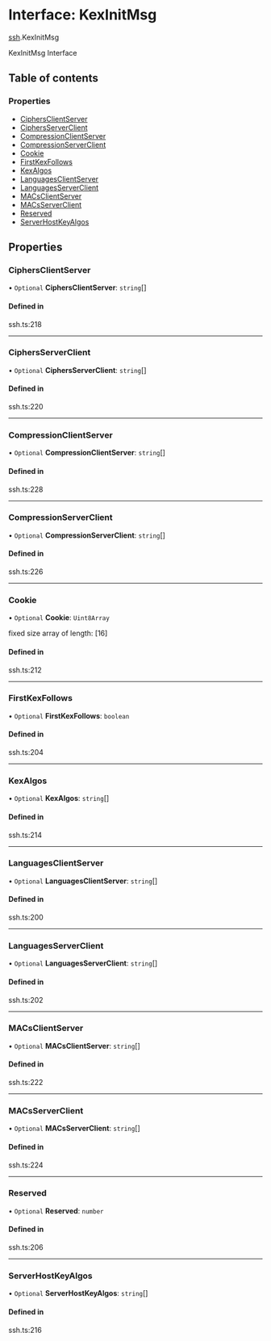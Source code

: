 # Interface: KexInitMsg

[ssh](/templates/protocols/javascript/modules/ssh).KexInitMsg

KexInitMsg Interface

## Table of contents

### Properties

- [CiphersClientServer](/templates/protocols/javascript/modules/ssh.KexInitMsg#ciphersclientserver)
- [CiphersServerClient](/templates/protocols/javascript/modules/ssh.KexInitMsg#ciphersserverclient)
- [CompressionClientServer](/templates/protocols/javascript/modules/ssh.KexInitMsg#compressionclientserver)
- [CompressionServerClient](/templates/protocols/javascript/modules/ssh.KexInitMsg#compressionserverclient)
- [Cookie](/templates/protocols/javascript/modules/ssh.KexInitMsg#cookie)
- [FirstKexFollows](/templates/protocols/javascript/modules/ssh.KexInitMsg#firstkexfollows)
- [KexAlgos](/templates/protocols/javascript/modules/ssh.KexInitMsg#kexalgos)
- [LanguagesClientServer](/templates/protocols/javascript/modules/ssh.KexInitMsg#languagesclientserver)
- [LanguagesServerClient](/templates/protocols/javascript/modules/ssh.KexInitMsg#languagesserverclient)
- [MACsClientServer](/templates/protocols/javascript/modules/ssh.KexInitMsg#macsclientserver)
- [MACsServerClient](/templates/protocols/javascript/modules/ssh.KexInitMsg#macsserverclient)
- [Reserved](/templates/protocols/javascript/modules/ssh.KexInitMsg#reserved)
- [ServerHostKeyAlgos](/templates/protocols/javascript/modules/ssh.KexInitMsg#serverhostkeyalgos)

## Properties

### CiphersClientServer

• `Optional` **CiphersClientServer**: `string`[]

#### Defined in

ssh.ts:218

___

### CiphersServerClient

• `Optional` **CiphersServerClient**: `string`[]

#### Defined in

ssh.ts:220

___

### CompressionClientServer

• `Optional` **CompressionClientServer**: `string`[]

#### Defined in

ssh.ts:228

___

### CompressionServerClient

• `Optional` **CompressionServerClient**: `string`[]

#### Defined in

ssh.ts:226

___

### Cookie

• `Optional` **Cookie**: `Uint8Array`

fixed size array of length: [16]

#### Defined in

ssh.ts:212

___

### FirstKexFollows

• `Optional` **FirstKexFollows**: `boolean`

#### Defined in

ssh.ts:204

___

### KexAlgos

• `Optional` **KexAlgos**: `string`[]

#### Defined in

ssh.ts:214

___

### LanguagesClientServer

• `Optional` **LanguagesClientServer**: `string`[]

#### Defined in

ssh.ts:200

___

### LanguagesServerClient

• `Optional` **LanguagesServerClient**: `string`[]

#### Defined in

ssh.ts:202

___

### MACsClientServer

• `Optional` **MACsClientServer**: `string`[]

#### Defined in

ssh.ts:222

___

### MACsServerClient

• `Optional` **MACsServerClient**: `string`[]

#### Defined in

ssh.ts:224

___

### Reserved

• `Optional` **Reserved**: `number`

#### Defined in

ssh.ts:206

___

### ServerHostKeyAlgos

• `Optional` **ServerHostKeyAlgos**: `string`[]

#### Defined in

ssh.ts:216
